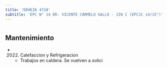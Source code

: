 ```yaml
---
title: 'DEHEZA 4728'
subtitle: 'EPC N° 14 DR. VICENTE CARMELO GALLO - JIN C (EPCJC 14/15°)'
---
```


#


## Mantenimiento

*  (2022) Calefaccion y Refrigeracion 
    + Trabajos en caldera. Se vuelven a solici



